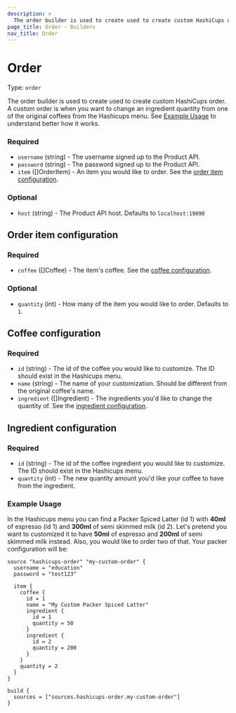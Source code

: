 ```yaml
---
description: >
  The order builder is used to create used to create custom HashiCups order.
page_title: Order - Builders
nav_title: Order
---
```


# Order

Type: `order`

The order builder is used to create used to create custom HashiCups order. A custom order is when you want to change
an ingredient quantity from one of the original coffees from the Hashicups menu. See [Example Usage](#example-usage) to
understand better how it works.

### Required

- `username` (string) - The username signed up to the Product API.
- `password` (string) - The password signed up to the Product API.
- `item` ([]OrderItem) - An item you would like to order. See the [order item configuration](#order-item-configuration).

### Optional

- `host` (string) - The Product API host. Defaults to `localhost:19090`

## Order item configuration

### Required

- `coffee` ([]Coffee) - The item's coffee. See the [coffee configuration](#coffee-configuration).


### Optional

- `quantity` (int) - How many of the item you would like to order. Defaults to `1`.

## Coffee configuration

### Required

- `id` (string) - The id of the coffee you would like to customize. The ID should exist in the Hashicups menu.
- `name` (string) - The name of your customization. Should be different from the original coffee's name.
- `ingredient` ([]Ingredient) - The ingredients you'd like to change the quantity of.
See the [ingredient configuration](#ingredient-configuration).

## Ingredient configuration

### Required

- `id` (string) - The id of the coffee ingredient you would like to customize. The ID should exist in the Hashicups menu.
- `quantity` (int) - The new quantity amount you'd like your coffee to have from the ingredient.


### Example Usage

In the Hashicups menu you can find a Packer Spiced Latter (id 1) with **40ml** of espresso (id 1) and **300ml** of semi skimmed milk (id 2).
Let's pretend you want to customized it to have **50ml** of espresso and **200ml** of semi skimmed milk instead. Also, you would like
to order two of that.
Your packer configuration will be:

```hcl
source "hashicups-order" "my-custom-order" {
  username = "education"
  password = "test123"

  item {
    coffee {
      id = 1
      name = "My Custom Packer Spiced Latter"
      ingredient {
        id = 1
        quantity = 50
      }
      ingredient {
        id = 2
        quantity = 200
      }
    }
    quantity = 2
  }
}

build {
  sources = ["sources.hashicups-order.my-custom-order"]
}
```


